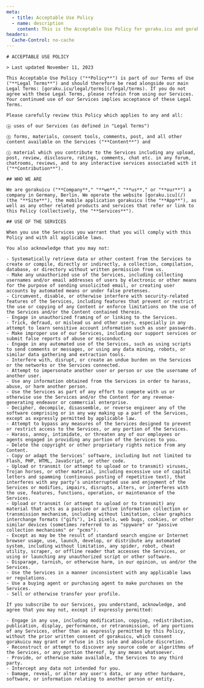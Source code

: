 ```yaml
---
meta:
  - title: Acceptable Use Policy
  - name: description
    content: This is the Acceptable Use Policy for goraku.icu and gorakuicu apps.
headers:
  Cache-Control: no-cache
---
```



<CommonLayout>
  <article className="prose dark:prose-invert">

    # ACCEPTABLE USE POLICY

    > Last updated November 11, 2023

    This Acceptable Use Policy ("**Policy**") is part of our Terms of Use ("**Legal Terms**") and should therefore be read alongside our main Legal Terms: [goraku.icu/legal/terms](/legal/terms). If you do not agree with these Legal Terms, please refrain from using our Services. Your continued use of our Services implies acceptance of these Legal Terms.

    Please carefully review this Policy which applies to any and all:

    ⓐ uses of our Services (as defined in "Legal Terms")

    ⓑ forms, materials, consent tools, comments, post, and all other content available on the Services ("**Content**") and

    ⓒ material which you contribute to the Services including any upload, post, review, disclosure, ratings, comments, chat etc. in any forum, chatrooms, reviews, and to any interactive services associated with it ("**Contribution**").

    ## WHO WE ARE

    We are gorakuicu ("**Company**," "**we**," "**us**," or "**our**") a company in Germany, Berlin. We operate the website [goraku.icu](/) (the "**Site**"), the mobile application gorakuicu (the "**App**"), as well as any other related products and services that refer or link to this Policy (collectively, the "**Services**").

    ## USE OF THE SERVICES

    When you use the Services you warrant that you will comply with this Policy and with all applicable laws.

    You also acknowledge that you may not:

    - Systematically retrieve data or other content from the Services to create or compile, directly or indirectly, a collection, compilation, database, or directory without written permission from us.
    - Make any unauthorized use of the Services, including collecting usernames and/or email addresses of users by electronic or other means for the purpose of sending unsolicited email, or creating user accounts by automated means or under false pretenses.
    - Circumvent, disable, or otherwise interfere with security-related features of the Services, including features that prevent or restrict the use or copying of any Content or enforce limitations on the use of the Services and/or the Content contained therein.
    - Engage in unauthorized framing of or linking to the Services.
    - Trick, defraud, or mislead us and other users, especially in any attempt to learn sensitive account information such as user passwords.
    - Make improper use of our Services, including our support services or submit false reports of abuse or misconduct.
    - Engage in any automated use of the Services, such as using scripts to send comments or messages, or using any data mining, robots, or similar data gathering and extraction tools.
    - Interfere with, disrupt, or create an undue burden on the Services or the networks or the Services connected.
    - Attempt to impersonate another user or person or use the username of another user.
    - Use any information obtained from the Services in order to harass, abuse, or harm another person.
    - Use the Services as part of any effort to compete with us or otherwise use the Services and/or the Content for any revenue-generating endeavor or commercial enterprise.
    - Decipher, decompile, disassemble, or reverse engineer any of the software comprising or in any way making up a part of the Services, except as expressly permitted by applicable law.
    - Attempt to bypass any measures of the Services designed to prevent or restrict access to the Services, or any portion of the Services.
    - Harass, annoy, intimidate, or threaten any of our employees or agents engaged in providing any portion of the Services to you.
    - Delete the copyright or other proprietary rights notice from any Content.
    - Copy or adapt the Services’ software, including but not limited to Flash, PHP, HTML, JavaScript, or other code.
    - Upload or transmit (or attempt to upload or to transmit) viruses, Trojan horses, or other material, including excessive use of capital letters and spamming (continuous posting of repetitive text), that interferes with any party’s uninterrupted use and enjoyment of the Services or modifies, impairs, disrupts, alters, or interferes with the use, features, functions, operation, or maintenance of the Services.
    - Upload or transmit (or attempt to upload or to transmit) any material that acts as a passive or active information collection or transmission mechanism, including without limitation, clear graphics interchange formats ("gifs"), 1×1 pixels, web bugs, cookies, or other similar devices (sometimes referred to as "spyware" or "passive collection mechanisms" or "pcms").
    - Except as may be the result of standard search engine or Internet browser usage, use, launch, develop, or distribute any automated system, including without limitation, any spider, robot, cheat utility, scraper, or offline reader that accesses the Services, or using or launching any unauthorized script or other software.
    - Disparage, tarnish, or otherwise harm, in our opinion, us and/or the Services.
    - Use the Services in a manner inconsistent with any applicable laws or regulations.
    - Use a buying agent or purchasing agent to make purchases on the Services.
    - Sell or otherwise transfer your profile.

    If you subscribe to our Services, you understand, acknowledge, and agree that you may not, except if expressly permitted:

    - Engage in any use, including modification, copying, redistribution, publication, display, performance, or retransmission, of any portions of any Services, other than as expressly permitted by this Policy, without the prior written consent of gorakuicu, which consent gorakuicu may grant or refuse in its sole and absolute discretion.
    - Reconstruct or attempt to discover any source code or algorithms of the Services, or any portion thereof, by any means whatsoever.
    - Provide, or otherwise make available, the Services to any third party.
    - Intercept any data not intended for you.
    - Damage, reveal, or alter any user's data, or any other hardware, software, or information relating to another person or entity.

  </article>
</CommonLayout>
